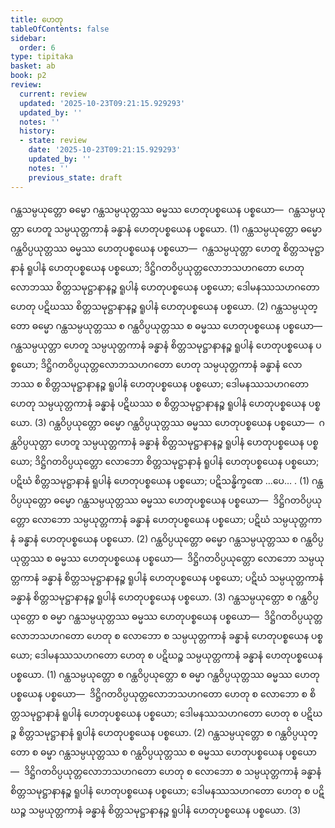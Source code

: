 ```yaml
---
title: ဟေတု
tableOfContents: false
sidebar:
  order: 6
type: tipitaka
basket: ab
book: p2
review:
  current: review
  updated: '2025-10-23T09:21:15.929293'
  updated_by: ''
  notes: ''
  history:
  - state: review
    date: '2025-10-23T09:21:15.929293'
    updated_by: ''
    notes: ''
    previous_state: draft
---
```



<ReviewStatus review={frontmatter.review} showDetails={true} />

<HypothesisAnnotation frontmatter={frontmatter} />

<DynamicBreadcrumb />

<Division number="69" book="p2" e="ch" v="38" p="181">

<Paragraph number="1768" book="p2">
ဂန္ထသမ္ပယုတ္တော ဓမ္မော ဂန္ထသမ္ပယုတ္တဿ ဓမ္မဿ ဟေတုပစ္စယေန ပစ္စယော—  ဂန္ထသမ္ပယုတ္တာ ဟေတူ သမ္ပယုတ္တကာနံ ခန္ဓာနံ ဟေတုပစ္စယေန ပစ္စယော. (1)
</Paragraph>

<Paragraph number="1769" book="p2">
ဂန္ထသမ္ပယုတ္တော ဓမ္မော ဂန္ထဝိပ္ပယုတ္တဿ ဓမ္မဿ ဟေတုပစ္စယေန ပစ္စယော—  ဂန္ထသမ္ပယုတ္တာ ဟေတူ စိတ္တသမုဋ္ဌာနာနံ ရူပါနံ ဟေတုပစ္စယေန ပစ္စယော; ဒိဋ္ဌိဂတဝိပ္ပယုတ္တလောဘသဟဂတော ဟေတု လောဘဿ စိတ္တသမုဋ္ဌာနာနဉ္စ ရူပါနံ ဟေတုပစ္စယေန ပစ္စယော; ဒေါမနဿသဟဂတော ဟေတု ပဋိဃဿ စိတ္တသမုဋ္ဌာနာနဉ္စ ရူပါနံ ဟေတုပစ္စယေန ပစ္စယော. (2)
</Paragraph>

<Paragraph number="1770" book="p2">
ဂန္ထသမ္ပယုတ္တော ဓမ္မော ဂန္ထသမ္ပယုတ္တဿ စ ဂန္ထဝိပ္ပယုတ္တဿ စ ဓမ္မဿ ဟေတုပစ္စယေန ပစ္စယော—  ဂန္ထသမ္ပယုတ္တာ ဟေတူ သမ္ပယုတ္တကာနံ ခန္ဓာနံ စိတ္တသမုဋ္ဌာနာနဉ္စ ရူပါနံ ဟေတုပစ္စယေန ပစ္စယော; ဒိဋ္ဌိဂတဝိပ္ပယုတ္တလောဘသဟဂတော ဟေတု သမ္ပယုတ္တကာနံ ခန္ဓာနံ လောဘဿ စ စိတ္တသမုဋ္ဌာနာနဉ္စ ရူပါနံ ဟေတုပစ္စယေန ပစ္စယော; ဒေါမနဿသဟဂတော ဟေတု သမ္ပယုတ္တကာနံ ခန္ဓာနံ ပဋိဃဿ စ စိတ္တသမုဋ္ဌာနာနဉ္စ ရူပါနံ ဟေတုပစ္စယေန ပစ္စယော. (3)
</Paragraph>

</Division>
<Division number="70" book="p2" e="ch" v="38" p="182">

<Paragraph number="1771" book="p2">
ဂန္ထဝိပ္ပယုတ္တော ဓမ္မော ဂန္ထဝိပ္ပယုတ္တဿ ဓမ္မဿ ဟေတုပစ္စယေန ပစ္စယော—  ဂန္ထဝိပ္ပယုတ္တာ ဟေတူ သမ္ပယုတ္တကာနံ ခန္ဓာနံ စိတ္တသမုဋ္ဌာနာနဉ္စ ရူပါနံ ဟေတုပစ္စယေန ပစ္စယော; ဒိဋ္ဌိဂတဝိပ္ပယုတ္တော လောဘော စိတ္တသမုဋ္ဌာနာနံ ရူပါနံ ဟေတုပစ္စယေန ပစ္စယော; ပဋိဃံ စိတ္တသမုဋ္ဌာနာနံ ရူပါနံ ဟေတုပစ္စယေန ပစ္စယော; ပဋိသန္ဓိက္ခဏေ …ပေ… . (1)
</Paragraph>

<Paragraph number="1772" book="p2">
ဂန္ထဝိပ္ပယုတ္တော ဓမ္မော ဂန္ထသမ္ပယုတ္တဿ ဓမ္မဿ ဟေတုပစ္စယေန ပစ္စယော—  ဒိဋ္ဌိဂတဝိပ္ပယုတ္တော လောဘော သမ္ပယုတ္တကာနံ ခန္ဓာနံ ဟေတုပစ္စယေန ပစ္စယော; ပဋိဃံ သမ္ပယုတ္တကာနံ ခန္ဓာနံ ဟေတုပစ္စယေန ပစ္စယော. (2)
</Paragraph>

<Paragraph number="1773" book="p2">
ဂန္ထဝိပ္ပယုတ္တော ဓမ္မော ဂန္ထသမ္ပယုတ္တဿ စ ဂန္ထဝိပ္ပယုတ္တဿ စ ဓမ္မဿ ဟေတုပစ္စယေန ပစ္စယော—  ဒိဋ္ဌိဂတဝိပ္ပယုတ္တော လောဘော သမ္ပယုတ္တကာနံ ခန္ဓာနံ စိတ္တသမုဋ္ဌာနာနဉ္စ ရူပါနံ ဟေတုပစ္စယေန ပစ္စယော; ပဋိဃံ သမ္ပယုတ္တကာနံ ခန္ဓာနံ စိတ္တသမုဋ္ဌာနာနဉ္စ ရူပါနံ ဟေတုပစ္စယေန ပစ္စယော. (3)
</Paragraph>

</Division>
<Division number="71" book="p2" e="ch" v="38" p="182">

<Paragraph number="1774" book="p2">
ဂန္ထသမ္ပယုတ္တော စ ဂန္ထဝိပ္ပယုတ္တော စ ဓမ္မာ ဂန္ထသမ္ပယုတ္တဿ ဓမ္မဿ ဟေတုပစ္စယေန ပစ္စယော—  ဒိဋ္ဌိဂတဝိပ္ပယုတ္တလောဘသဟဂတော ဟေတု စ လောဘော စ သမ္ပယုတ္တကာနံ ခန္ဓာနံ ဟေတုပစ္စယေန ပစ္စယော; ဒေါမနဿသဟဂတော ဟေတု စ ပဋိဃဉ္စ သမ္ပယုတ္တကာနံ ခန္ဓာနံ ဟေတုပစ္စယေန ပစ္စယော. (1)
</Paragraph>

<Paragraph number="1775" book="p2">
ဂန္ထသမ္ပယုတ္တော စ ဂန္ထဝိပ္ပယုတ္တော စ ဓမ္မာ ဂန္ထဝိပ္ပယုတ္တဿ ဓမ္မဿ ဟေတုပစ္စယေန ပစ္စယော—  ဒိဋ္ဌိဂတဝိပ္ပယုတ္တလောဘသဟဂတော ဟေတု စ လောဘော စ စိတ္တသမုဋ္ဌာနာနံ ရူပါနံ ဟေတုပစ္စယေန ပစ္စယော; ဒေါမနဿသဟဂတော ဟေတု စ ပဋိဃဉ္စ စိတ္တသမုဋ္ဌာနာနံ ရူပါနံ ဟေတုပစ္စယေန ပစ္စယော. (2)
</Paragraph>

<Paragraph number="1776" book="p2">
ဂန္ထသမ္ပယုတ္တော စ ဂန္ထဝိပ္ပယုတ္တော စ ဓမ္မာ ဂန္ထသမ္ပယုတ္တဿ စ ဂန္ထဝိပ္ပယုတ္တဿ စ ဓမ္မဿ ဟေတုပစ္စယေန ပစ္စယော—  ဒိဋ္ဌိဂတဝိပ္ပယုတ္တလောဘသဟဂတော ဟေတု စ လောဘော စ သမ္ပယုတ္တကာနံ ခန္ဓာနံ စိတ္တသမုဋ္ဌာနာနဉ္စ ရူပါနံ ဟေတုပစ္စယေန ပစ္စယော; ဒေါမနဿသဟဂတော ဟေတု စ ပဋိဃဉ္စ သမ္ပယုတ္တကာနံ ခန္ဓာနံ စိတ္တသမုဋ္ဌာနာနဉ္စ ရူပါနံ ဟေတုပစ္စယေန ပစ္စယော. (3)
</Paragraph>
</Division>